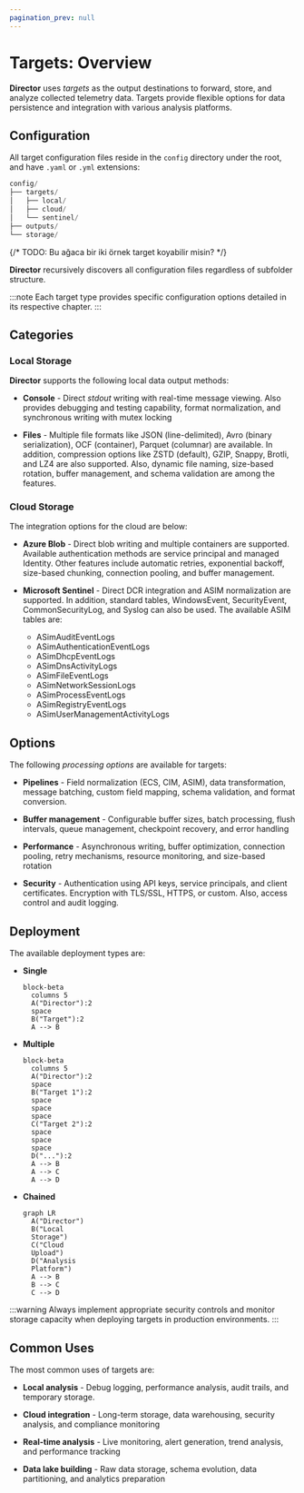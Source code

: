 ```yaml
---
pagination_prev: null
---
```


# Targets: Overview

**Director** uses _targets_ as the output destinations to forward, store, and analyze collected telemetry data. Targets provide flexible options for data persistence and integration with various analysis platforms.

## Configuration

All target configuration files reside in the `config` directory under the root, and have `.yaml` or `.yml` extensions:

```powershell title="<vm_root>/"
config/
├── targets/
│   ├── local/
│   ├── cloud/
│   └── sentinel/
├── outputs/
└── storage/
```

{/* TODO: Bu ağaca bir iki örnek target koyabilir misin? */}

**Director** recursively discovers all configuration files regardless of subfolder structure.

:::note
Each target type provides specific configuration options detailed in its respective chapter.
:::

## Categories

### Local Storage

**Director** supports the following local data output methods:

* **Console** - Direct _stdout_ writing with real-time message viewing. Also provides debugging and testing capability, format normalization, and synchronous writing with mutex locking

* **Files** - Multiple file formats like JSON (line-delimited), Avro (binary serialization), OCF (container), Parquet (columnar) are available. In addition, compression options like ZSTD (default), GZIP, Snappy, Brotli, and LZ4 are also supported. Also, dynamic file naming, size-based rotation, buffer management, and schema validation are among the features.

### Cloud Storage

The integration options for the cloud are below:

* **Azure Blob** - Direct blob writing and multiple containers are supported. Available authentication methods are service principal and managed Identity. Other features include automatic retries, exponential backoff, size-based chunking, connection pooling, and buffer management.

* **Microsoft Sentinel** - Direct DCR integration and ASIM normalization are supported. In addition, standard tables, WindowsEvent, SecurityEvent, CommonSecurityLog, and Syslog can also be used. The available ASIM tables are:
  - ASimAuditEventLogs
  - ASimAuthenticationEventLogs
  - ASimDhcpEventLogs
  - ASimDnsActivityLogs
  - ASimFileEventLogs
  - ASimNetworkSessionLogs
  - ASimProcessEventLogs
  - ASimRegistryEventLogs
  - ASimUserManagementActivityLogs

## Options

The following _processing options_ are available for targets:

* **Pipelines** - Field normalization (ECS, CIM, ASIM), data transformation, message batching, custom field mapping, schema validation, and format conversion.

* **Buffer management** - Configurable buffer sizes, batch processing, flush intervals, queue management, checkpoint recovery, and error handling

* **Performance** - Asynchronous writing, buffer optimization, connection pooling, retry mechanisms, resource monitoring, and size-based rotation

* **Security** - Authentication using API keys, service principals, and client certificates. Encryption with TLS/SSL, HTTPS, or custom. Also, access control and audit logging.

## Deployment

The available deployment types are:

* **Single**

  ```mermaid
  block-beta
    columns 5
    A("Director"):2
    space
    B("Target"):2
    A --> B
  ```

* **Multiple**

  ```mermaid
  block-beta
    columns 5
    A("Director"):2
    space
    B("Target 1"):2
    space
    space
    space
    C("Target 2"):2
    space
    space
    space
    D("..."):2
    A --> B
    A --> C
    A --> D
  ```

* **Chained**

  ```mermaid
  graph LR
    A("Director")
    B("Local
    Storage")
    C("Cloud
    Upload")
    D("Analysis
    Platform")
    A --> B
    B --> C
    C --> D
  ```

:::warning
Always implement appropriate security controls and monitor storage capacity when deploying targets in production environments.
:::

## Common Uses

The most common uses of targets are:

* **Local analysis** - Debug logging, performance analysis, audit trails, and temporary storage.

* **Cloud integration** - Long-term storage, data warehousing, security analysis, and compliance monitoring

* **Real-time analysis** - Live monitoring, alert generation, trend analysis, and performance tracking

* **Data lake building** - Raw data storage, schema evolution, data partitioning, and analytics preparation
